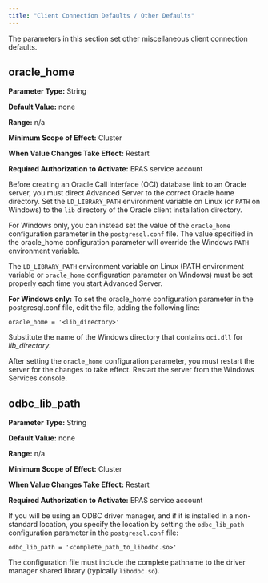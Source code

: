 ```yaml
---
title: "Client Connection Defaults / Other Defaults"
---
```


<div id="ccd_other_defaults" class="registered_link"></div>




The parameters in this section set other miscellaneous client connection defaults.

## oracle_home



**Parameter Type:** String

**Default Value:** none

**Range:** n/a

**Minimum Scope of Effect:** Cluster

**When Value Changes Take Effect:** Restart

**Required Authorization to Activate:** EPAS service account

Before creating an Oracle Call Interface (OCI) database link to an Oracle server, you must direct Advanced Server to the correct Oracle home directory. Set the `LD_LIBRARY_PATH` environment variable on Linux (or `PATH` on Windows) to the `lib` directory of the Oracle client installation directory.

For Windows only, you can instead set the value of the `oracle_home` configuration parameter in the `postgresql.conf` file. The value specified in the oracle_home configuration parameter will override the Windows `PATH` environment variable.

The `LD_LIBRARY_PATH` environment variable on Linux (PATH environment variable or `oracle_home` configuration parameter on Windows) must be set properly each time you start Advanced Server.

**For Windows only:** To set the oracle_home configuration parameter in the postgresql.conf file, edit the file, adding the following line:

`oracle_home = '<lib_directory>'`

Substitute the name of the Windows directory that contains `oci.dll` for *lib_directory*.

After setting the `oracle_home` configuration parameter, you must restart the server for the changes to take effect. Restart the server from the Windows Services console.

## odbc_lib_path



**Parameter Type:** String

**Default Value:** none

**Range:** n/a

**Minimum Scope of Effect:** Cluster

**When Value Changes Take Effect:** Restart

**Required Authorization to Activate:** EPAS service account

If you will be using an ODBC driver manager, and if it is installed in a non-standard location, you specify the location by setting the `odbc_lib_path` configuration parameter in the `postgresql.conf` file:

`odbc_lib_path = '<complete_path_to_libodbc.so>'`

The configuration file must include the complete pathname to the driver manager shared library (typically `libodbc.so`).
